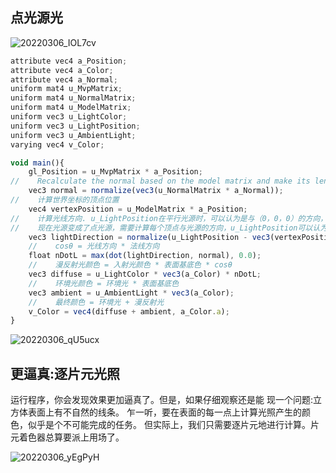 ## 点光源光

![20220306_IOL7cv](https://cdn.jsdelivr.net/gh/crexk/pic-archive@main/uPic/20220306_IOL7cv.png)

```ts
attribute vec4 a_Position;
attribute vec4 a_Color;
attribute vec4 a_Normal;
uniform mat4 u_MvpMatrix;
uniform mat4 u_NormalMatrix;
uniform mat4 u_ModelMatrix;
uniform vec3 u_LightColor;
uniform vec3 u_LightPosition;
uniform vec3 u_AmbientLight;
varying vec4 v_Color;

void main(){
    gl_Position = u_MvpMatrix * a_Position;
//    Recalculate the normal based on the model matrix and make its length 1.
    vec3 normal = normalize(vec3(u_NormalMatrix * a_Normal));
//    计算世界坐标的顶点位置
    vec4 vertexPosition = u_ModelMatrix * a_Position;
//    计算光线方向. u_LightPosition在平行光源时，可以认为是与（0，0，0）的方向，
//    现在光源变成了点光源，需要计算每个顶点与光源的方向，u_LightPosition可以认为时光源的位置
    vec3 lightDirection = normalize(u_LightPosition - vec3(vertexPosition));
    //    cosθ = 光线方向 * 法线方向
    float nDotL = max(dot(lightDirection, normal), 0.0);
    //    漫反射光颜色 = 入射光颜色 * 表面基底色 * cosθ
    vec3 diffuse = u_LightColor * vec3(a_Color) * nDotL;
    //    环境光颜色 = 环境光 * 表面基底色
    vec3 ambient = u_AmbientLight * vec3(a_Color);
    //    最终颜色 = 环境光 + 漫反射光
    v_Color = vec4(diffuse + ambient, a_Color.a);
}

```

![20220306_qU5ucx](https://cdn.jsdelivr.net/gh/crexk/pic-archive@main/uPic/20220306_qU5ucx.png)

## 更逼真:逐片元光照
运行程序，你会发现效果更加逼真了。但是，如果仔细观察还是能
现一个问题:立方体表面上有不自然的线条。
乍一听，要在表面的每一点上计算光照产生的颜色，似乎是个不可能完成的任务。
但实际上，我们只需要逐片元地进行计算。片元着色器总算要派上用场了。

![20220306_yEgPyH](https://cdn.jsdelivr.net/gh/crexk/pic-archive@main/uPic/20220306_yEgPyH.png)
